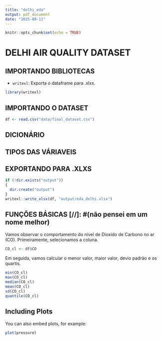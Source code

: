 ```yaml
---
title: "delhi_eda"
output: pdf_document
date: "2025-08-11"
---
```


```r
knitr::opts_chunk$set(echo = TRUE)
```

# DELHI AIR QUALITY DATASET

## IMPORTANDO BIBLIOTECAS
  - `writexl`: Exporta o dataframe para .xlxs.

```r
library(writexl)
```

## IMPORTANDO O DATASET

```r
df <- read.csv("data/final_dataset.csv")
```

## DICIONÁRIO

## TIPOS DAS VÁRIAVEIS

## EXPORTANDO PARA .XLXS
```r
if (!dir.exists("output"))
{
  dir.create("output")
}
writexl::write_xlsx(df, "output/eda_delhi.xlsx")
```

## FUNÇÕES BÁSICAS [//]: #(não pensei em um nome melhor)

Vamos observar o comportamento do nível de Dioxido de Carbono no ar (CO). Primeiramente, selecionamos a coluna.

```r
CO_cl <- df$CO
```

Em seguida, vamos calcular o menor valor, maior valor, devio padrão e os quartis.

```r
min(CO_cl)
max(CO_cl)
median(CO_cl)
mean(CO_cl)
sd(CO_cl)
quantile(CO_cl)
```

##

## Including Plots

You can also embed plots, for example:

```r
plot(pressure)
```
